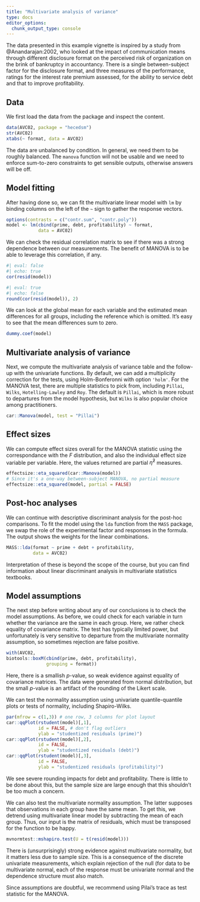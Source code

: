 ```yaml
---
title: "Multivariate analysis of variance"
type: docs
editor_options: 
  chunk_output_type: console
---
```


The data presented in this example vignette is inspired by a study from @Anandarajan:2002, who looked at the impact of communication means through different disclosure format on the perceived risk of organization on the brink of bankruptcy in accountancy. There is a single between-subject factor for the disclosure format, and three measures of the performance, ratings for the interest rate premium assessed, for the ability to service debt and that to improve profitability.

## Data 

We first load the data from the package and inspect the content.

```r
data(AVC02, package = "hecedsm")
str(AVC02)
xtabs(~ format, data = AVC02)
```

The data are unbalanced by condition. In general, we need them to be roughly balanced. The `manova` function will not be usable and we need to enforce sum-to-zero constraints to get sensible outputs, otherwise answers will be off.

## Model fitting

After having done so, we can fit the multivariate linear model with `lm` by binding columns on the left of the `~` sign to gather the response vectors.
```r
options(contrasts = c("contr.sum", "contr.poly"))
model <- lm(cbind(prime, debt, profitability) ~ format, 
            data = AVC02)
```

We can check the residual correlation matrix to see if there was a strong dependence between our measurements. The benefit of MANOVA is to be able to leverage this correlation, if any.

```r
#| eval: false
#| echo: true
cor(resid(model))
```

```r
#| eval: true
#| echo: false
round(cor(resid(model)), 2)
```

We can look at the global mean for each variable and the estimated mean differences for all groups, including the reference which is omitted. It's easy to see that the mean differences sum to zero.

```r
dummy.coef(model)
```

## Multivariate analysis of variance

Next, we compute the multivariate analysis of variance table and the follow-up with the univariate functions. By default, we can add a multiplicity correction for the tests, using Holm-Bonferonni with option `'holm'`. For the MANOVA test, there are multiple statistics to pick from, including `Pillai`, `Wilks`, `Hotelling-Lawley` and `Roy`. The default is `Pillai`, which is more robust to departures from the model hypothesis, but `Wilks` is also popular choice among practitioners.

```r
car::Manova(model, test = "Pillai")
```

## Effect sizes

We can compute effect sizes overall for the MANOVA statistic using the correspondance with the $F$ distribution, and also the individual effect size variable per variable. Here, the values returned are partial $\widehat{\eta}^2$ measures.
```r
effectsize::eta_squared(car::Manova(model))
# Since it's a one-way between-subject MANOVA, no partial measure
effectsize::eta_squared(model, partial = FALSE)
```


## Post-hoc analyses

We can continue with descriptive discriminant analysis for the post-hoc comparisons. To fit the model using the `lda` function from the `MASS` package, we swap the role of the experimental factor and responses in the formula. The output shows the weights for the linear combinations.

```r
MASS::lda(format ~ prime + debt + profitability,
          data = AVC02)
```

Interpretation of these is beyond the scope of the course, but you can find information about linear discriminant analysis in multivariate statistics textbooks.

## Model assumptions

The next step before writing about any of our conclusions is to check the model assumptions. As before, we could check for each variable in turn whether the variance are the same in each group. Here, we rather check equality of covariance matrix. The test has typically limited power, but unfortunately is very sensitive to departure from the multivariate normality assumption, so sometimes rejection are false positive.
```r
with(AVC02,
biotools::boxM(cbind(prime, debt, profitability),
               grouping = format))
```

Here, there is a smallish $p$-value, so weak evidence against equality of covariance matrices. The data were generated from normal distribution, but the small $p$-value is an artifact of the rounding of the Likert scale.

We can test the normality assumption using univariate quantile-quantile plots or tests of normality, including Shapiro-Wilks.

```r
par(mfrow = c(1,3)) # one row, 3 columns for plot layout
car::qqPlot(rstudent(model)[,1], 
            id = FALSE, # don't flag outliers
            ylab = "studentized residuals (prime)")
car::qqPlot(rstudent(model)[,2], 
            id = FALSE, 
            ylab = "studentized residuals (debt)")
car::qqPlot(rstudent(model)[,3], 
            id = FALSE, 
            ylab = "studentized residuals (profitability)")
```

We see severe rounding impacts for debt and profitability. There is little to be done about this, but the sample size are large enough that this shouldn't be too much a concern.

We can also test the multivariate normality assumption. The latter supposes that observations in each group have the same mean. To get this, we detrend using multivariate linear model by subtracting the mean of each group. Thus, our input is the matrix of residuals, which must be transposed for the function to be happy.

```r
mvnormtest::mshapiro.test(U = t(resid(model)))
```
There is (unsurprisingly) strong evidence against multivariate normality, but it matters less due to sample size. This is a consequence of the discrete univariate measurements, which explain rejection of the null (for data to be multivariate normal, each of the response must be univariate normal and the dependence structure must also match.

Since assumptions are doubtful, we recommend using Pilai's trace as test statistic for the MANOVA.


